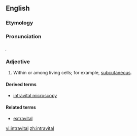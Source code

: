 ==English==
===Etymology===

{{prefix|intra|vital}}
===Pronunciation===

{{IPA|ɪntɹəvaɪtl}}̩
===Adjective===
{{en-adj|-}}

# Within or among living cells; for example, [[subcutaneous]].

====Derived terms====
*[[intravital microscopy]]
====Related terms====
*[[extravital]]

[[vi:intravital]]
[[zh:intravital]]